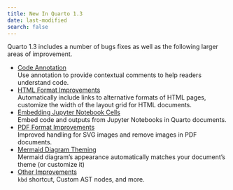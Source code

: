 ```yaml
---
title: New In Quarto 1.3
date: last-modified
search: false
---
```


Quarto 1.3 includes a number of bugs fixes as well as the following larger areas of improvement.

-   [Code Annotation](code-annotation.qmd)\
    Use annotation to provide contextual comments to help readers understand code.
-   [HTML Format Improvements](html.qmd)\
    Automatically include links to alternative formats of HTML pages, customize the width of the layout grid for HTML documents.
-   [Embedding Jupyter Notebook Cells](notebooks.qmd)\
    Embed code and outputs from Jupyter Notebooks in Quarto documents.
-   [PDF Format Improvements](pdf.qmd)\
    Improved handling for SVG images and remove images in PDF documents.
-   [Mermaid Diagram Theming](mermaid.qmd)\
    Mermaid diagram's appearance automatically matches your document's theme (or customize it)
-   [Other Improvements](other.qmd)\
    `kbd` shortcut, Custom AST nodes, and more.



